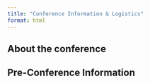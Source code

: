 ```yaml
---
title: "Conference Information & Logistics"
format: html
---
```


<!---
- link to conference website
- conference description
- submission deadlines etc.
- incidental logistics
--->

## About the conference

## Pre-Conference Information

